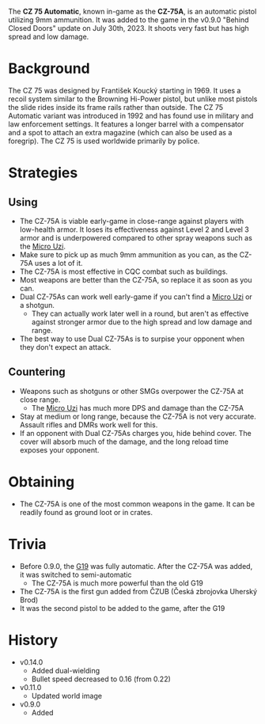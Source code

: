 The **CZ 75 Automatic**, known in-game as the **CZ-75A**, is an automatic pistol utilizing 9mm ammunition. It was added to the game in the v0.9.0 "Behind Closed Doors" update on July 30th, 2023. It shoots very fast but has high spread and low damage.

# Background 
The CZ 75 was designed by František Koucký starting in 1969. It uses a recoil system similar to the Browning Hi-Power pistol, but unlike most pistols the slide rides inside its frame rails rather than outside. The CZ 75 Automatic variant was introduced in 1992 and has found use in military and law enforcement settings. It features a longer barrel with a compensator and a spot to attach an extra magazine (which can also be used as a foregrip). The CZ 75 is used worldwide primarily by police.

# Strategies
## Using
- The CZ-75A is viable early-game in close-range against players with low-health armor. It loses its effectiveness against Level 2 and Level 3 armor and is underpowered compared to other spray weapons such as the [Micro Uzi](/weapons/guns/micro_uzi).
- Make sure to pick up as much 9mm ammunition as you can, as the CZ-75A uses a lot of it.
- The CZ-75A is most effective in CQC combat such as buildings.
- Most weapons are better than the CZ-75A, so replace it as soon as you can.
- Dual CZ-75As can work well early-game if you can't find a [Micro Uzi](/weapons/guns/micro_uzi) or a shotgun.
  - They can actually work later well in a round, but aren't as effective against stronger armor due to the high spread and low damage and range.
- The best way to use Dual CZ-75As is to surpise your opponent when they don't expect an attack.

## Countering
- Weapons such as shotguns or other SMGs overpower the CZ-75A at close range.
  - The [Micro Uzi](/weapons/guns/micro_uzi) has much more DPS and damage than the CZ-75A
- Stay at medium or long range, because the CZ-75A is not very accurate. Assault rifles and DMRs work well for this.
- If an opponent with Dual CZ-75As charges you, hide behind cover. The cover will absorb much of the damage, and the long reload time exposes your opponent.

# Obtaining
- The CZ-75A is one of the most common weapons in the game. It can be readily found as ground loot or in crates.

# Trivia
- Before 0.9.0, the [G19](/weapons/guns/g19) was fully automatic. After the CZ-75A was added, it was switched to semi-automatic
  - The CZ-75A is much more powerful than the old G19
- The CZ-75A is the first gun added from ČZUB (Česká zbrojovka Uherský Brod)
- It was the second pistol to be added to the game, after the G19

# History
- v0.14.0
  - Added dual-wielding
  - Bullet speed decreased to 0.16 (from 0.22)
- v0.11.0
  - Updated world image
- v0.9.0 
  - Added
